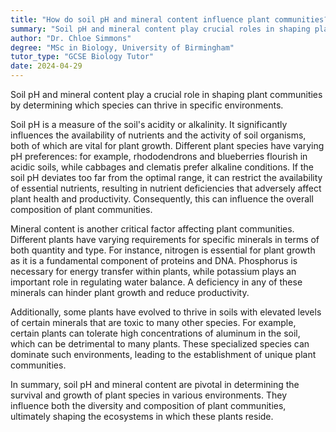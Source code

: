 ```yaml
---
title: "How do soil pH and mineral content influence plant communities?"
summary: "Soil pH and mineral content play crucial roles in shaping plant communities by influencing the species that can successfully grow in specific environments."
author: "Dr. Chloe Simmons"
degree: "MSc in Biology, University of Birmingham"
tutor_type: "GCSE Biology Tutor"
date: 2024-04-29
---
```


Soil pH and mineral content play a crucial role in shaping plant communities by determining which species can thrive in specific environments.

Soil pH is a measure of the soil's acidity or alkalinity. It significantly influences the availability of nutrients and the activity of soil organisms, both of which are vital for plant growth. Different plant species have varying pH preferences: for example, rhododendrons and blueberries flourish in acidic soils, while cabbages and clematis prefer alkaline conditions. If the soil pH deviates too far from the optimal range, it can restrict the availability of essential nutrients, resulting in nutrient deficiencies that adversely affect plant health and productivity. Consequently, this can influence the overall composition of plant communities.

Mineral content is another critical factor affecting plant communities. Different plants have varying requirements for specific minerals in terms of both quantity and type. For instance, nitrogen is essential for plant growth as it is a fundamental component of proteins and DNA. Phosphorus is necessary for energy transfer within plants, while potassium plays an important role in regulating water balance. A deficiency in any of these minerals can hinder plant growth and reduce productivity.

Additionally, some plants have evolved to thrive in soils with elevated levels of certain minerals that are toxic to many other species. For example, certain plants can tolerate high concentrations of aluminum in the soil, which can be detrimental to many plants. These specialized species can dominate such environments, leading to the establishment of unique plant communities.

In summary, soil pH and mineral content are pivotal in determining the survival and growth of plant species in various environments. They influence both the diversity and composition of plant communities, ultimately shaping the ecosystems in which these plants reside.
    